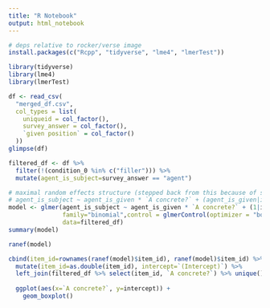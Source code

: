 ```yaml
---
title: "R Notebook"
output: html_notebook
---
```


```r
# deps relative to rocker/verse image
install.packages(c("Rcpp", "tidyverse", "lme4", "lmerTest"))
```


```r
library(tidyverse)
library(lme4)
library(lmerTest)
```

```r
df <- read_csv(
  "merged_df.csv",
  col_types = list(
    uniqueid = col_factor(),
    survey_answer = col_factor(),
    `given position` = col_factor()
  ))
glimpse(df)
```
```r
filtered_df <- df %>% 
  filter(!(condition_0 %in% c("filler"))) %>% 
  mutate(agent_is_subject=survey_answer == "agent")
```


```r
# maximal random effects structure (stepped back from this because of singular fits):
# agent_is_subject ~ agent_is_given * `A concrete?` + (agent_is_given|item_id) + (agent_is_given * `A concrete?`|uniqueid)
model <- glmer(agent_is_subject ~ agent_is_given * `A concrete?` + (1|item_id) + (agent_is_given + `A concrete?`|uniqueid),
               family="binomial",control = glmerControl(optimizer = "bobyqa", optCtrl = list(maxfun=2e5)),
               data=filtered_df)
summary(model)
```
```r
ranef(model)
```

```r
cbind(item_id=rownames(ranef(model)$item_id), ranef(model)$item_id) %>% 
  mutate(item_id=as.double(item_id), intercept=`(Intercept)`) %>% 
  left_join(filtered_df %>% select(item_id, `A concrete?`) %>% unique()) %>% 
  
  ggplot(aes(x=`A concrete?`, y=intercept)) +
    geom_boxplot()
```


